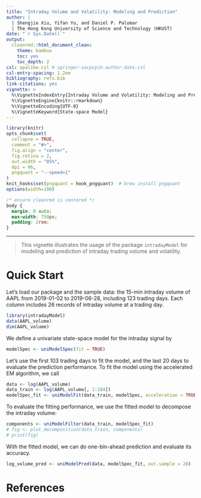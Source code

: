```yaml
---
title: "Intraday Volume and Volatility: Modeling and Prediction"
author: |
  | Shengjie Xiu, Yifan Yu, and Daniel P. Palomar
  | The Hong Kong University of Science and Technology (HKUST)
date: "`r Sys.Date()`"
output: 
  cleanrmd::html_document_clean:
    theme: bamboo
    toc: yes
    toc_depth: 2
csl: apalike.csl # springer-socpsych-author-date.csl
csl-entry-spacing: 1.2em
bibliography: refs.bib
link-citations: yes
vignette: >
  %\VignetteIndexEntry{Intraday Volume and Volatility: Modeling and Prediction}
  %\VignetteEngine{knitr::rmarkdown}
  %\VignetteEncoding{UTF-8}
  %\VignetteKeyword{State-space Model}
---
```


```r
library(knitr)
opts_chunk$set(
  collapse = TRUE,
  comment = "#>",
  fig.align = "center",
  fig.retina = 2,
  out.width = "85%",
  dpi = 96,
  pngquant = "--speed=1"
)
knit_hooks$set(pngquant = hook_pngquant)  # brew install pngquant
options(width=100)
```

```css
/* ensure cleanrmd is centered */
body {
  margin: 0 auto;
  max-width: 750px;
  padding: 2rem;
}
```

-----------
> This vignette illustrates the usage of the package `intradayModel` for modeling and prediction of intraday trading volume and volatility.

# Quick Start

Let's load our package and the sample data: the 15-min intraday volume of AAPL from 2019-01-02 to 2019-06-28, including 123 trading days. Each column includes 26 records of intraday volume at a trading day.

```r
library(intradayModel)
data(AAPL_volume)
dim(AAPL_volume)
```

We define a univariate state-space model for the intraday signal by

```r
modelSpec <- uniModelSpec(fit = TRUE)
```

Let's use the first 103 trading days to fit the model, and the last 20 days to evaluate the prediction performance. To fit the model using the accelerated EM algorithm, we call

```r
data <- log(AAPL_volume)
data_train <- log(AAPL_volume[, 1:104])
modelSpec_fit <- uniModelFit(data_train, modelSpec, acceleration = TRUE)
```

To evaluate the fitting performance, we use the fitted model to decompose the intraday volume:

```r
components <- uniModelFilter(data_train, modelSpec_fit)
# fig <- plot_decomposition(data_train, components)
# print(fig)
```

With the fitted model, we can do one-bin-ahead prediction and evaluate its accuracy.

```r
log_volume_pred <- uniModelPred(data, modelSpec_fit, out.sample = 20)
```

<!-- # Details (refer to rugarch vignette) -->


# References {-}


